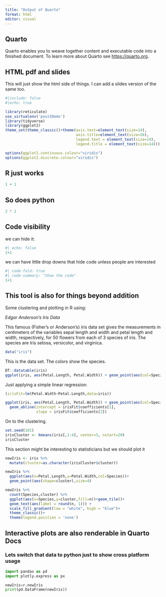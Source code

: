 ```yaml
---
title: "Output of Quarto"
format: html
editor: visual
---
```


## Quarto

Quarto enables you to weave together content and executable code into a finished document. To learn more about Quarto see <https://quarto.org>.

## HTML pdf and slides

This will just show the html side of things. I can add a slides version of the same too.

```r
#|include: false
#|echo: true

library(reticulate)
use_virtualenv('positDemo')
library(tidyverse)
library(ggplot2)
theme_set(theme_classic()+theme(axis.text=element_text(size=14),
                                axis.title=element_text(size=16),
                                legend.text = element_text(size=14),
                                legend.title = element_text(size=14)))

options(ggplot2.continuous.colour="viridis")
options(ggplot2.discrete.colour="viridis")

```

## R just works

```r
1 + 1
```

## So does python

```python
2 * 2
```

## Code visibility

we can hide it:

```r
#| echo: false
1+1
```

we can have little drop downs that hide code unless people are interested

```r
#| code-fold: true
#| code-summary: "Show the code"
1+1
```

## This tool is also for things beyond addition

Some clustering and plotting in R using:

*Edgar Anderson's Iris Data*

This famous (Fisher's or Anderson's) iris data set gives the measurements in centimeters of the variables sepal length and width and petal length and width, respectively, for 50 flowers from each of 3 species of iris. The species are Iris setosa, versicolor, and virginica.

```r
data("iris")
```

This is the data set. The colors show the species.

```r
DT::datatable(iris)
ggplot(iris, aes(Petal.Length, Petal.Width)) + geom_point(aes(col=Species), size=4)
```

Just applying a simple linear regression:

```r
(irisFit=lm(Petal.Width~Petal.Length,data=iris))

```

```r
ggplot(iris, aes(Petal.Length, Petal.Width)) + geom_point(aes(col=Species), size=4)+
  geom_abline(intercept = irisFit$coefficients[1],
              slope = irisFit$coefficients[2])
```

On to the clustering.

```r
set.seed(101)
irisCluster <- kmeans(iris[,1:4], center=3, nstart=20)
irisCluster
```

This section might be interesting to statisticians but we should plot it

```r
newIris <- iris %>% 
  mutate(cluster=as.character(irisCluster$cluster))

newIris %>% 
  ggplot(aes(x=Petal.Length,y=Petal.Width,col=Species))+
  geom_point(aes(shape=cluster),size=4)
```

```r
newIris %>%
  count(Species,cluster) %>% 
  ggplot(aes(x=Species,y=cluster,fill=n))+geom_tile()+
  geom_text(aes(label = round(n, 1))) +
  scale_fill_gradient(low = "white", high = "blue")+
  theme_classic()+
  theme(legend.position = 'none')
```

## Interactive plots are also renderable in Quarto Docs

### Lets switch that data to python just to show cross platform usage

```python
import pandas as pd
import plotly.express as px

newIris=r.newIris
print(pd.DataFrame(newIris))
```

```python

```
